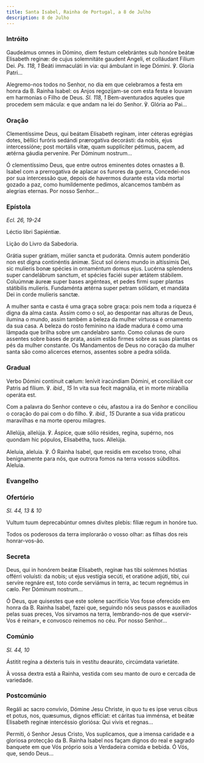```yaml
---
title: Santa Isabel, Rainha de Portugal, a 8 de Julho
description: 8 de Julho
---
```


### Intróito

<div class="side-by-side not-content">

Gaudeámus omnes in Dómino, diem festum celebrántes sub honóre beátæ Elisabeth reginæ: de cujus solemnitáte gaudent Angeli, et colláudant Fílium Dei. <em>Ps. 118, 1</em> Beáti immaculáti in via: qui ámbulant in lege Dómini. ℣. Gloria Patri...

Alegremo-nos todos no Senhor, no dia em que celebramos a festa em honra da B. Rainha Isabel: os Anjos regozijam-se com esta festa e louvam em harmonias o Filho de Deus. <em>Sl. 118, 1</em> Bem-aventurados aqueles que procedem sem mácula: e que andam na lei do Senhor. ℣. Glória ao Pai...

</div>

### Oração

<div class="side-by-side not-content">

Clementíssime Deus, qui beátam Elísabeth regínam, inter céteras egrégias dotes, béllíci furóris sedándi prærogatíva decorásti: da nobis, ejus intercessíóne; post mortális vitæ, quam supplícíter pétimus, pacem, ad ætérna gáudia perveníre. Per Dóminum nostrum...

Ó clementíssimo Deus, que entre outros eminentes dotes ornastes a B. Isabel com a prerrogativa de aplacar os furores da guerra, Concedei-nos por sua intercessão que, depois de havermos durante esta vida mortal gozado a paz, como humildemente pedimos, alcancemos também as alegrias eternas. Por nosso Senhor...

</div>

### Epístola

<em>Ecl. 26, 19-24</em>

<div class="side-by-side not-content">

Léctio libri Sapiéntiæ.

Lição do Livro da Sabedoria.

Grátia super grátiam, múlier sancta et pudoráta. Omnis autem ponderátio non est digna continéntis ánimæ. Sicut sol óriens mundo in altíssimis Dei, sic mulíeris bonæ spécies in ornaméntum domus ejus. Lucérna splendens super candelábrum sanctum, et spécies faciéi super ætátem stábilem. Coluúmnæ áureæ super bases argénteas, et pedes firmi super plantas státibilis mulíeris. Fundaménta ætérna super petram sólidam, et mandáta Dei in corde mulíeris sanctæ.

A mulher santa e casta é uma graça sobre graça: pois nem toda a riqueza é digna da alma casta. Assim como o sol, ao despontar nas alturas de Deus, ilumina o mundo, assim também a beleza da mulher virtuosa é ornamento da sua casa. A beleza do rosto feminino na idade madura é como uma lâmpada que brilha sobre um candelabro santo. Como colunas de ouro assentes sobre bases de prata, assim estão firmes sobre as suas plantas os pés da mulher constante. Os Mandamentos de Deus no coração da mulher santa são como alicerces eternos, assentes sobre a pedra sólida.

</div>

### Gradual

<div class="side-by-side not-content">

Verbo Dómini contínuit cælum: lenívit iracúndiam Dómini, et conciliávit cor Patris ad fílium. ℣. <em>ibid., 15</em> In vita sua fecit magnália, et in morte mirabília operáta est.

Com a palavra do Senhor conteve o céu, afastou a ira do Senhor e conciliou o coração do pai com o do filho. ℣. <em>ibid., 15</em> Durante a sua vida praticou maravilhas e na morte operou milagres.

Allelúja, allelúja. ℣. Áspice, quæ sólio résides, regína, supérno, nos quondam hic pópulos, Elisabétha, tuos. Allelúja.

Aleluia, aleluia. ℣. Ó Rainha Isabel, que residis em excelso trono, olhai benignamente para nós, que outrora fomos na terra vossos súbditos. Aleluia.

</div>

### Evangelho


<LinkCard
  href="/missal/comum/18virgensmartires2#evangelho"
  title="Virgens Mártires - Missa Me exspectavérunt"
/>

### Ofertório

<em>Sl. 44, 13 & 10</em>

<div class="side-by-side not-content">

Vultum tuum deprecabúntur omnes divítes plebis: fíliæ regum in honóre tuo.

Todos os poderosos da terra implorarão o vosso olhar: as filhas dos reis honrar-vos-ão.

</div>

### Secreta

<div class="side-by-side not-content">

Deus, qui in honórem beátæ Elísabeth, regínæ has tibi solémnes hóstias offérri voluísti: da nobis; ut ejus vestígia secúti, et oratióne adjúti, tibi, cui servíre regnáre est, toto corde serviámus in terra, ac tecum regnémus in cælo. Per Dóminum nostrum...

Ó Deus, que quisestes que este solene sacrifício Vos fosse oferecido em honra da B. Rainha Isabel, fazei que, seguindo nós seus passos e auxiliados pelas suas preces, Vos sirvamos na terra, lembrando-nos de que «servir-Vos é reinar», e convosco reinemos no céu. Por nosso Senhor...

</div>

### Comúnio

<em>Sl. 44, 10</em>

<div class="side-by-side not-content">

Ástitit regína a déxteris tuis in vestítu deauráto, circúmdata varietáte.

À vossa dextra está a Rainha, vestida com seu manto de ouro e cercada de variedade.

</div>

### Postcomúnio

<div class="side-by-side not-content">

Regáli ac sacro convívio, Dómine Jesu Christe, in quo tu es ipse verus cibus et potus, nos, quæsumus, dignos effíciat: et cáritas tua imménsa, et beátæ Elisabeth regínæ intercéssio gloriósa: Qui vivis et regnas...

Permiti, ó Senhor Jesus Cristo, Vos suplicamos, que a imensa caridade e a gloriosa protecção da B. Rainha Isabel nos façam dignos do real e sagrado banquete em que Vós próprio sois a Verdadeira comida e bebida. Ó Vós, que, sendo Deus...

</div>
